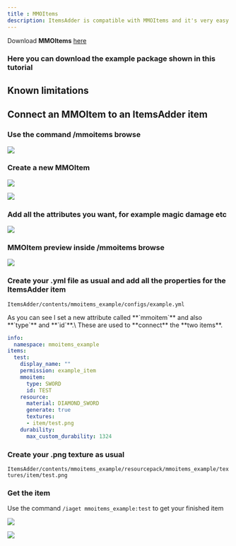 ```yaml
---
title : MMOItems
description: ItemsAdder is compatible with MMOItems and it's very easy to integrate.
---
```


Download **MMOItems** [here](https://www.spigotmc.org/resources/mmoitems-premium.39267/)

### Here you can download the example package shown in this tutorial


<Card title="Items Mmoitem Example Integration.88351" icon="link" href="https://www.spigotmc.org/resources/items-mmoitem-example-integration.88351/" horizontal></Card>


## Known limitations


<Card title="2008" icon="link" href="https://github.com/PluginBugs/Issues-ItemsAdder/issues/2008" horizontal></Card>


## Connect an MMOItem to an ItemsAdder item

### Use the command /mmoitems browse

![](</assets/images/immagine (28).png>)

### Create a new MMOItem

![](</assets/images/immagine (92).png>)

![](</assets/images/immagine (11).png>)

### Add all the attributes you want, for example magic damage etc

![](</assets/images/immagine (70).png>)

### MMOItem preview inside /mmoitems browse

![](</assets/images/immagine (74).png>)

### Create your .yml file as usual and add all the properties for the ItemsAdder item

`ItemsAdder/contents/mmoitems_example/configs/example.yml`


<Note>
As you can see I set a new attribute called **`mmoitem`** and also **`type`** and **`id`**.\
These are used to **connect** the **two items**.
</Note>


```yaml
info:
  namespace: mmoitems_example
items:
  test:
    display_name: ""
    permission: example_item
    mmoitem:
      type: SWORD
      id: TEST
    resource:
      material: DIAMOND_SWORD
      generate: true
      textures:
      - item/test.png
    durability:
      max_custom_durability: 1324
```

### Create your .png texture as usual

`ItemsAdder/contents/mmoitems_example/resourcepack/mmoitems_example/textures/item/test.png`

### Get the item

Use the command `/iaget mmoitems_example:test` to get your finished item

![](</assets/images/immagine (97).png>)

![](</assets/images/immagine (25).png>)
